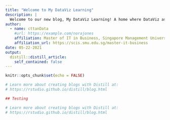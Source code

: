 ```yaml
---
title: "Welcome to My DataViz Learning"
description: |
  Welcome to our new blog, My DataViz Learning! A home where DataViz assignment was documented after burning days and nights on it. We hope you enjoy learning what we have to share! :-) YOLO
author:
  - name: cttanData 
    #url: https://example.com/norajones
    affiliation: Master of IT in Business, Singapore Management University
    affiliation_url: https://scis.smu.edu.sg/master-it-business
date: 05-22-2021
output:
  distill::distill_article:
    self_contained: false
---
```


```r
knitr::opts_chunk$set(echo = FALSE)

# Learn more about creating blogs with Distill at:
# https://rstudio.github.io/distill/blog.html

```

```r

## Testing 

# Learn more about creating blogs with Distill at:
# https://rstudio.github.io/distill/blog.html

```

